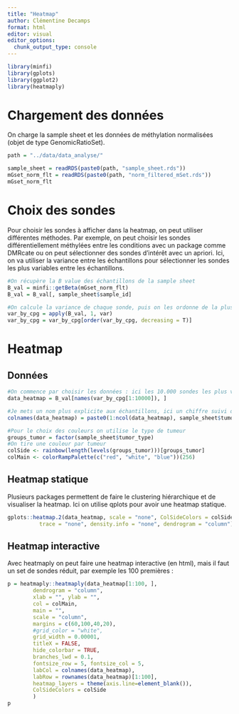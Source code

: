 ```yaml
---
title: "Heatmap"
author: Clémentine Decamps
format: html
editor: visual
editor_options: 
  chunk_output_type: console
---
```



```r
library(minfi)
library(gplots)
library(ggplot2)
library(heatmaply)
```

# Chargement des données

On charge la sample sheet et les données de méthylation normalisées (objet de type GenomicRatioSet).

```r
path = "../data/data_analyse/"

sample_sheet = readRDS(paste0(path, "sample_sheet.rds"))
mGset_norm_flt = readRDS(paste0(path, "norm_filtered_mSet.rds"))
mGset_norm_flt
```

# Choix des sondes

Pour choisir les sondes à afficher dans la heatmap, on peut utiliser différentes méthodes.
Par exemple, on peut choisir les sondes différentiellement méthylées entre les conditions avec un package comme DMRcate ou on peut sélectionner des sondes d'intérêt avec un apriori.
Ici, on va utiliser la variance entre les échantillons pour sélectionner les sondes les plus variables entre les échantillons.

```r
#On récupère la B value des échantillons de la sample sheet
B_val = minfi::getBeta(mGset_norm_flt)
B_val = B_val[, sample_sheet$sample_id]

#On calcule la variance de chaque sonde, puis on les ordonne de la plus variable à la moins variable
var_by_cpg = apply(B_val, 1, var)
var_by_cpg = var_by_cpg[order(var_by_cpg, decreasing = T)]
```

# Heatmap

## Données 

```r
#On commence par choisir les données : ici les 10.000 sondes les plus variables.
data_heatmap = B_val[names(var_by_cpg[1:10000]), ]

#Je mets un nom plus explicite aux échantillons, ici un chiffre suivi du type de tumeur 
colnames(data_heatmap) = paste0(1:ncol(data_heatmap), sample_sheet$tumor_type)

#Pour le choix des couleurs on utilise le type de tumeur
groups_tumor = factor(sample_sheet$tumor_type)
#On tire une couleur par tumeur 
colSide <- rainbow(length(levels(groups_tumor)))[groups_tumor]
colMain <- colorRampPalette(c("red", "white", "blue"))(256)
```

## Heatmap statique 

Plusieurs packages permettent de faire le clustering hiérarchique et de visualiser la heatmap.
Ici on utilise qplots pour avoir une heatmap statique.

```r

gplots::heatmap.2(data_heatmap, scale = "none", ColSideColors = colSide, col = colMain,
          trace = "none", density.info = "none", dendrogram = "column")
```

## Heatmap interactive 

Avec heatmaply on peut faire une heatmap interactive (en html), mais il faut un set de sondes réduit, par exemple les 100 premières : 

```r
p = heatmaply::heatmaply(data_heatmap[1:100, ], 
        dendrogram = "column",
        xlab = "", ylab = "", 
        col = colMain,
        main = "",
        scale = "column",
        margins = c(60,100,40,20),
        #grid_color = "white",
        grid_width = 0.00001,
        titleX = FALSE,
        hide_colorbar = TRUE,
        branches_lwd = 0.1,
        fontsize_row = 5, fontsize_col = 5,
        labCol = colnames(data_heatmap),
        labRow = rownames(data_heatmap)[1:100],
        heatmap_layers = theme(axis.line=element_blank()),
        ColSideColors = colSide
        )
p
```
